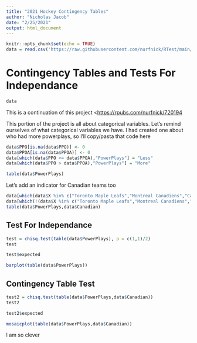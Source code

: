```yaml
---
title: "2021 Hockey Contingency Tables"
author: "Nicholas Jacob"
date: "2/25/2021"
output: html_document
---
```


```r
knitr::opts_chunk$set(echo = TRUE)
data = read.csv('https://raw.githubusercontent.com/nurfnick/RTest/main/hockey.csv')

```

# Contingency Tables and Tests For Independance
```r
data
```
This is a continuation of this project <<https://rpubs.com/nurfnick/720194>

This portion of the project is all about categorical variables.  Let's remind ourselves of what categorical variables we have.  I had created one about who had more powerplays, so I'll copy/pasta that code here
```r
data$PPO[is.na(data$PPO)] <- 0
data$PPOA[is.na(data$PPOA)] <- 0
data[which(data$PPO <= data$PPOA),"PowerPlays"] = "Less"
data[which(data$PPO > data$PPOA),"PowerPlays"] = "More"
```

```r
table(data$PowerPlays)
```
Let's add an indicator for Canadian teams too
```r
data[which(data$X %in% c("Toronto Maple Leafs","Montreal Canadiens","Calgary Flames","Winnipeg Jets" ,"Ottawa Senators","Edmonton Oilers")),"Canadian"] = TRUE
data[which(!(data$X %in% c("Toronto Maple Leafs","Montreal Canadiens","Calgary Flames","Winnipeg Jets" ,"Ottawa Senators","Edmonton Oilers"))),"Canadian"] = FALSE
table(data$PowerPlays,data$Canadian)
```


## Test For Independance



```r
test = chisq.test(table(data$PowerPlays), p = c(1,1)/2)
test
```
```r
test$expected
```

```r
barplot(table(data$PowerPlays))
```
## Contingency Table Test

```r
test2 = chisq.test(table(data$PowerPlays,data$Canadian))
test2
```

```r
test2$expected
```

```r
mosaicplot(table(data$PowerPlays,data$Canadian))
```




I am so clever























